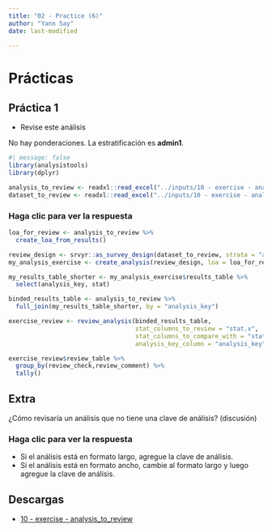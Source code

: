 ```yaml
---
title: "02 - Practice (6)"
author: "Yann Say"
date: last-modified

---
```

# Prácticas

## Práctica 1

- Revise este análisis

No hay ponderaciones. La estratificación es **admin1**.

```r
#| message: false
library(analysistools)
library(dplyr) 

analysis_to_review <- readxl::read_excel("../inputs/10 - exercise - analysis_to_review.xlsx")
dataset_to_review <- readxl::read_excel("../inputs/10 - exercise - analysis_to_review.xlsx", sheet = "dataset")
```

::: {.callout-tip collapse="true" appearance="minimal"}
### Haga clic para ver la respuesta


```r
loa_for_review <- analysis_to_review %>% 
  create_loa_from_results()

review_design <- srvyr::as_survey_design(dataset_to_review, strata = "admin1")
my_analysis_exercise <- create_analysis(review_design, loa = loa_for_review, sm_separator = "/")

my_results_table_shorter <- my_analysis_exercise$results_table %>% 
  select(analysis_key, stat)

binded_results_table <- analysis_to_review %>% 
  full_join(my_results_table_shorter, by = "analysis_key")

exercise_review <- review_analysis(binded_results_table,
                                   stat_columns_to_review = "stat.x",
                                   stat_columns_to_compare_with = "stat.y", 
                                   analysis_key_column = "analysis_key")

exercise_review$review_table %>% 
  group_by(review_check,review_comment) %>% 
  tally()
```

:::

## Extra

¿Cómo revisaría un análisis que no tiene una clave de análisis? (discusión)

::: {.callout-tip collapse="true" appearance="minimal"}
### Haga clic para ver la respuesta

- Si el análisis está en formato largo, agregue la clave de análisis.
- Si el análisis está en formato ancho, cambie al formato largo y luego agregue la clave de análisis.

:::

## Descargas

- [10 - exercise - analysis_to_review](../inputs/10 - exercise - analysis_to_review.xlsx)

